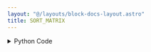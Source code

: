 ```yaml
---
layout: "@/layouts/block-docs-layout.astro"
title: SORT_MATRIX
---
```



<PythonDocsDisplay docstring={docstring} />

<details>
<summary>Python Code</summary>
```python
from numpy import sort
from flojoy import flojoy, Matrix


@flojoy
def SORT_MATRIX(a: Matrix, axis: int = -1) -> Matrix:
    """The SORT_MATRIX node takes a input matrix and sort it along the chosen axis.

    Inputs
    ------
    a : Matrix
        The input matrix to be multiplied to input b

    Parameters
    ----------
    axis : int
        Axis along which to sort. Default is -1, which means sort along the last axis.

    Returns
    -------
    Matrix
        The matrix result from sorting.
    """
    inputMatrix = a.m
    sortedMatrix = sort(inputMatrix, axis=axis)

    return Matrix(m=sortedMatrix)

```
[Find this Flojoy Block on GitHub](https://github.com/flojoy-ai/blocks/blob/main/blocks/TRANSFORMERS/MATRIX_MANIPULATION/SORT_MATRIX/SORT_MATRIX.py)
</details>

## Example

<AppDisplay app={app} blockName="SORT_MATRIX" client:visible />

In this example, we generate a Matrix type data using `MATRIX` node.

Using `SORT_MATRIX`, sort the matrix by the input axis.
